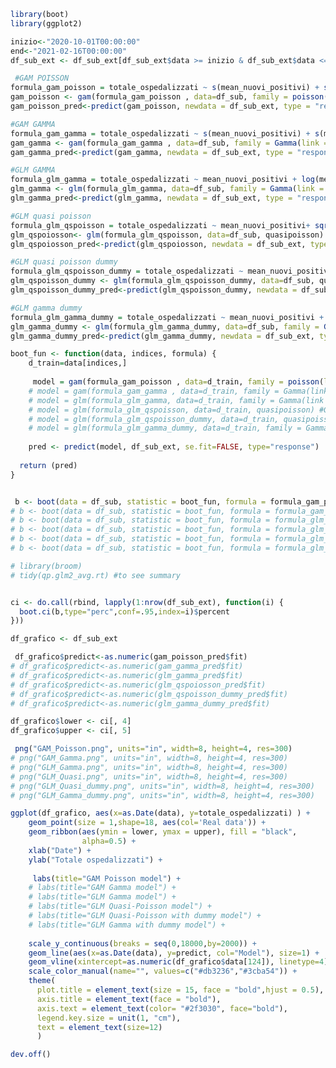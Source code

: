 
```r
library(boot)
library(ggplot2)
```


```r

inizio<-"2020-10-01T00:00:00"
end<-"2021-02-16T00:00:00"
df_sub_ext <- df_sub_ext[df_sub_ext$data >= inizio & df_sub_ext$data <=end,]

 #GAM POISSON
formula_gam_poisson = totale_ospedalizzati ~ s(mean_nuovi_positivi) + s(mean_dimessi_guariti_per_day) +I(rt^2)
gam_poisson <- gam(formula_gam_poisson , data=df_sub, family = poisson(link = log),method="REML")
gam_poisson_pred<-predict(gam_poisson, newdata = df_sub_ext, type = "response", se.fit=T)

#GAM GAMMA
formula_gam_gamma = totale_ospedalizzati ~ s(mean_nuovi_positivi) + s(mean_dimessi_guariti_per_day) +I(rt^2)
gam_gamma <- gam(formula_gam_gamma , data=df_sub, family = Gamma(link = log),method="REML") 
gam_gamma_pred<-predict(gam_gamma, newdata = df_sub_ext, type = "response", se.fit=T)

#GLM GAMMA
formula_glm_gamma = totale_ospedalizzati ~ mean_nuovi_positivi + log(mean_dimessi_guariti_per_day)*I(rt^2) + rt
glm_gamma <- glm(formula_glm_gamma, data=df_sub, family = Gamma(link = "log")) 
glm_gamma_pred<-predict(glm_gamma, newdata = df_sub_ext, type = "response", se.fit=T)

#GLM quasi poisson
formula_glm_qspoisson = totale_ospedalizzati ~ mean_nuovi_positivi+ sqrt(mean_dimessi_guariti_per_day)*I(rt^2) + rt
glm_qspoiosson<- glm(formula_glm_qspoisson, data=df_sub, quasipoisson)
glm_qspoiosson_pred<-predict(glm_qspoiosson, newdata = df_sub_ext, type = "response", se.fit=T)

#GLM quasi poisson dummy
formula_glm_qspoisson_dummy = totale_ospedalizzati ~ mean_nuovi_positivi+ sqrt(mean_dimessi_guariti_per_day)*dummy + rt
glm_qspoisson_dummy <- glm(formula_glm_qspoisson_dummy, data=df_sub, quasipoisson)
glm_qspoisson_dummy_pred<-predict(glm_qspoisson_dummy, newdata = df_sub_ext, type = "response", se.fit=T)

#GLM gamma dummy
formula_glm_gamma_dummy = totale_ospedalizzati ~ mean_nuovi_positivi + log(mean_dimessi_guariti_per_day)*dummy + rt
glm_gamma_dummy <- glm(formula_glm_gamma_dummy, data=df_sub, family = Gamma(link = "log"))
glm_gamma_dummy_pred<-predict(glm_gamma_dummy, newdata = df_sub_ext, type = "response", se.fit=T)
```



```r

boot_fun <- function(data, indices, formula) {
    d_train=data[indices,]
    
     model = gam(formula_gam_poisson , data=d_train, family = poisson(link = log),method="REML") #GAM POISSON
    # model = gam(formula_gam_gamma , data=d_train, family = Gamma(link = log),method="REML") #GAM GAMMA
    # model = glm(formula_glm_gamma, data=d_train, family = Gamma(link = "log")) #GLM GAMMA
    # model = glm(formula_glm_qspoisson, data=d_train, quasipoisson) #GLM qusi poisson
    # model = glm(formula_glm_qspoisson_dummy, data=d_train, quasipoisson) #GLM quasi poisson DUMMY
    # model = glm(formula_glm_gamma_dummy, data=d_train, family = Gamma(link = "log"))
  
    pred <- predict(model, df_sub_ext, se.fit=FALSE, type="response")
  
  return (pred) 
}


 b <- boot(data = df_sub, statistic = boot_fun, formula = formula_gam_poisson,  R=5000, ncpus=4, parallel="multicore")
# b <- boot(data = df_sub, statistic = boot_fun, formula = formula_gam_gamma,  R=5000, ncpus=12, parallel="multicore")
# b <- boot(data = df_sub, statistic = boot_fun, formula = formula_glm_gamma,  R=5000, ncpus=12, parallel="multicore")
# b <- boot(data = df_sub, statistic = boot_fun, formula = formula_glm_qspoisson,  R=5000, ncpus=12, parallel="multicore")
# b <- boot(data = df_sub, statistic = boot_fun, formula = formula_glm_qspoisson_dummy,  R=5000, ncpus=12, parallel="multicore")
# b <- boot(data = df_sub, statistic = boot_fun, formula = formula_glm_gamma_dummy,  R=5000, ncpus=12, parallel="multicore")

# library(broom)
# tidy(qp.glm2_avg.rt) #to see summary


ci <- do.call(rbind, lapply(1:nrow(df_sub_ext), function(i) {
  boot.ci(b,type="perc",conf=.95,index=i)$percent
}))

df_grafico <- df_sub_ext

 df_grafico$predict<-as.numeric(gam_poisson_pred$fit)
# df_grafico$predict<-as.numeric(gam_gamma_pred$fit)
# df_grafico$predict<-as.numeric(glm_gamma_pred$fit)
# df_grafico$predict<-as.numeric(glm_qspoiosson_pred$fit)
# df_grafico$predict<-as.numeric(glm_qspoisson_dummy_pred$fit)
# df_grafico$predict<-as.numeric(glm_gamma_dummy_pred$fit)

df_grafico$lower <- ci[, 4]
df_grafico$upper <- ci[, 5]

 png("GAM_Poisson.png", units="in", width=8, height=4, res=300)
# png("GAM_Gamma.png", units="in", width=8, height=4, res=300)
# png("GLM_Gamma.png", units="in", width=8, height=4, res=300)
# png("GLM_Quasi.png", units="in", width=8, height=4, res=300)
# png("GLM_Quasi_dummy.png", units="in", width=8, height=4, res=300)
# png("GLM_Gamma_dummy.png", units="in", width=8, height=4, res=300)

ggplot(df_grafico, aes(x=as.Date(data), y=totale_ospedalizzati) ) +
    geom_point(size = 1,shape=18, aes(col='Real data')) +
    geom_ribbon(aes(ymin = lower, ymax = upper), fill = "black",
                alpha=0.5) +
    xlab("Date") +
    ylab("Totale ospedalizzati") +
    
     labs(title="GAM Poisson model") +
    # labs(title="GAM Gamma model") +
    # labs(title="GLM Gamma model") +
    # labs(title="GLM Quasi-Poisson model") +
    # labs(title="GLM Quasi-Poisson with dummy model") +
    # labs(title="GLM Gamma with dummy model") +
    
    scale_y_continuous(breaks = seq(0,18000,by=2000)) + 
    geom_line(aes(x=as.Date(data), y=predict, col="Model"), size=1) +
    geom_vline(xintercept=as.numeric(df_grafico$data[124]), linetype=4) +
    scale_color_manual(name="", values=c("#db3236","#3cba54")) +
    theme(
      plot.title = element_text(size = 15, face = "bold",hjust = 0.5),
      axis.title = element_text(face = "bold"), 
      axis.text = element_text(color= "#2f3030", face="bold"),
      legend.key.size = unit(1, "cm"),
      text = element_text(size=12)
      )

dev.off()
```



